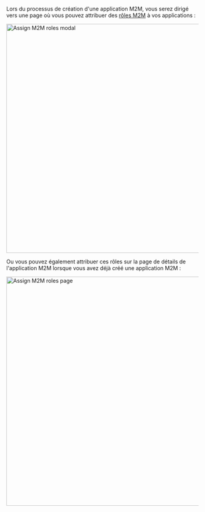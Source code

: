 Lors du processus de création d'une application M2M, vous serez dirigé vers une page où vous pouvez attribuer des [rôles M2M](/authorization/role-based-access-control/configure-roles#define-role-type) à vos applications :

<img alt="Assign M2M roles modal" src="/img/assets/assign-m2m-roles-modal.png" width="600px" />

Ou vous pouvez également attribuer ces rôles sur la page de détails de l'application M2M lorsque vous avez déjà créé une application M2M :

<img alt="Assign M2M roles page" src="/img/assets/assign-m2m-roles-page.png" width="600px" />
